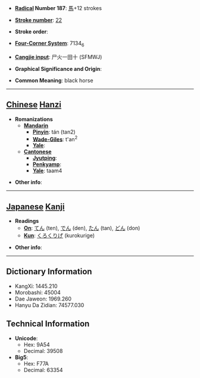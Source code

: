 * '''[[Wiktionary:Chinese radical index| Radical]] Number 187''': [[Wiktionary:Chinese radical index 馬|馬]]+12 strokes

* '''[[Wiktionary:Chinese total strokes index|Stroke number]]''': [[Wiktionary:Chinese total strokes index 22|22]]

* '''Stroke order''': 

* '''[[Wiktionary:Chinese four corner index|Four-Corner System]]''': 7134<sub>6</sub>

* '''[[Wiktionary:Chinese Cangjie index|Cangjie input]]''': 尸火一田十 (SFMWJ)

* '''Graphical Significance and Origin''': 

* '''Common Meaning''': black horse

----

== [[Chinese]] [[Hanzi]] ==

* '''Romanizations'''
** '''[[Mandarin]]'''
*** '''[[Pinyin]]''': tán (tan2)
*** '''[[Wade-Giles]]''': t'an<sup>2</sup>
*** '''[[Yale]]''': 
** '''[[Cantonese]]'''
*** '''[[Jyutping]]''':
*** '''[[Penkyamp]]''': 
*** '''[[Yale]]''': taam4

* '''Other info''': 

----

== [[Japanese]] [[Kanji]] ==

* '''Readings'''
** '''[[On]]''': [[てん]] (ten), [[でん]] (den), [[たん]] (tan), [[どん]] (don)
** '''[[Kun]]''': [[くろくりげ]] (kurokurige)

* '''Other info''':  

----

== Dictionary Information ==

* KangXi: 1445.210
* Morobashi: 45004
* Dae Jaweon: 1969.260
* Hanyu Da Zidian: 74577.030

== Technical Information ==

* '''Unicode''':
** Hex: 9A54
** Decimal: 39508
* '''Big5''':
** Hex: F77A
** Decimal: 63354